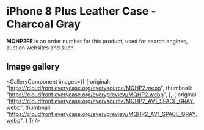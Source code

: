 
# iPhone 8 Plus Leather Case - Charcoal Gray

<Callout type='info' emoji='👉🏻'>**MQHP2FE** is an order number for this product, used for search engines, auction websites and such.</Callout>

## Image gallery

<GalleryComponent
    images={[
      {
        original: "https://cloudfront.everycase.org/everysource/MQHP2.webp",
        thumbnail: "https://cloudfront.everycase.org/everypreview/MQHP2.webp",
      },
      {
        original: "https://cloudfront.everycase.org/everysource/MQHP2_AV1_SPACE_GRAY.webp",
        thumbnail: "https://cloudfront.everycase.org/everypreview/MQHP2_AV1_SPACE_GRAY.webp",
      }
    ]}
  />
